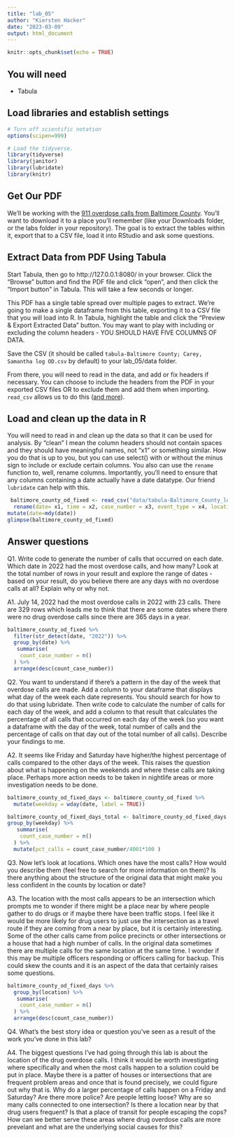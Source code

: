 ```yaml
---
title: "lab_05"
author: "Kiersten Hacker"
date: "2023-03-09"
output: html_document
---
```


```r
knitr::opts_chunk$set(echo = TRUE)
```

## You will need

- Tabula

## Load libraries and establish settings

```r
# Turn off scientific notation
options(scipen=999)

# Load the tidyverse.
library(tidyverse)
library(janitor)
library(lubridate)
library(knitr)
```

## Get Our PDF

We'll be working with the [911 overdose calls from Baltimore County](https://drive.google.com/file/d/1qkYuojGF_6WKFr5aNQxmewDzcKyOiJFr/view?usp=share_link). You'll want to download it to a place you'll remember (like your Downloads folder, or the labs folder in your repository). The goal is to extract the tables within it, export that to a CSV file, load it into RStudio and ask some questions.

## Extract Data from PDF Using Tabula

Start Tabula, then go to http://127.0.0.1:8080/ in your browser. Click the "Browse" button and find the PDF file and click "open", and then click the "Import button" in Tabula. This will take a few seconds or longer.

This PDF has a single table spread over multiple pages to extract. We're going to make a single dataframe from this table, exporting it to a CSV file that you will load into R. In Tabula, highlight the table and click the "Preview & Export Extracted Data" button. You may want to play with including or excluding the column headers - YOU SHOULD HAVE FIVE COLUMNS OF DATA.

Save the CSV (it should be called `tabula-Baltimore County; Carey, Samantha log OD.csv` by default) to your lab_05/data folder.

From there, you will need to read in the data, and add or fix headers if necessary. You can choose to include the headers from the PDF in your exported CSV files OR to exclude them and add them when importing. `read_csv` allows us to do this ([and more](https://readr.tidyverse.org/reference/read_delim.html)).

## Load and clean up the data in R

You will need to read in and clean up the data so that it can be used for analysis. By "clean" I mean the column headers should not contain spaces and they should have meaningful names, not "x1" or something similar. How you do that is up to you, but you can use select() with or without the minus sign to include or exclude certain columns. You also can use the `rename` function to, well, rename columns. Importantly, you'll need to ensure that any columns containing a date actually have a date datatype. Our friend `lubridate` can help with this.

```r
 baltimore_county_od_fixed <- read_csv("data/tabula-Baltimore_County_log_OD.csv", col_names = FALSE) %>% clean_names() %>%
  rename(date= x1, time = x2, case_number = x3, event_type = x4, location = x5) %>%
mutate(date=mdy(date))
glimpse(baltimore_county_od_fixed)

```

## Answer questions

Q1. Write code to generate the number of calls that occurred on each date. Which date in 2022 had the most overdose calls, and how many? Look at the total number of rows in your result and explore the range of dates - based on your result, do you believe there are any days with no overdose calls at all? Explain why or why not.

A1. July 14, 2022 had the most overdose calls in 2022 with 23 calls. There are 329 rows which leads me to think that there are some dates where there were no drug overdose calls since there are 365 days in a year. 

```r
baltimore_county_od_fixed %>%
  filter(str_detect(date, "2022")) %>%
  group_by(date) %>%
   summarise(
    count_case_number = n()
  ) %>%
  arrange(desc(count_case_number))
```

Q2. You want to understand if there's a pattern in the day of the week that overdose calls are made. Add a column to your dataframe that displays what day of the week each date represents. You should search for how to do that using lubridate. Then write code to calculate the number of calls for each day of the week, and add a column to that result that calculates the percentage of all calls that occurred on each day of the week (so you want a dataframe with the day of the week, total number of calls and the percentage of calls on that day out of the total number of all calls). Describe your findings to me.

A2. It seems like Friday and Saturday have higher/the highest percentage of calls compared to the other days of the week. This raises the question about what is happening on the weekends and where these calls are taking place. Perhaps more action needs to be taken in nightlife areas or more investigation needs to be done.

```r
baltimore_county_od_fixed_days <- baltimore_county_od_fixed %>%
  mutate(weekday = wday(date, label = TRUE)) 

baltimore_county_od_fixed_days_total <- baltimore_county_od_fixed_days %>%  
group_by(weekday) %>%
   summarise(
    count_case_number = n()
  ) %>%
  mutate(pct_calls = count_case_number/4001*100 )

```

Q3. Now let's look at locations. Which ones have the most calls? How would you describe them (feel free to search for more information on them)? Is there anything about the structure of the original data that might make you less confident in the counts by location or date?

A3. The location with the most calls appears to be an intersection which prompts me to wonder if there might be a place near by where people gather to do drugs or if maybe there have been traffic stops. I feel like it would be more likely for drug users to just use the intersection as a travel route if they are coming from a near by place, but it is certainly interesting. Some of the other calls came from police precincts or other intersections or a house that had a high number of calls. In the original data sometimes there are multiple calls for the same location at the same time. I wonder if this may be multiple officers responding or officers calling for backup. This could skew the counts and it is an aspect of the data that certainly raises some questions.

```r
baltimore_county_od_fixed_days %>%
  group_by(location) %>%
   summarise(
    count_case_number = n()
  ) %>%
  arrange(desc(count_case_number))
```

Q4. What's the best story idea or question you've seen as a result of the work you've done in this lab?

A4. The biggest questions I've had going through this lab is about the location of the drug overdose calls. I think it would be worth investigating where specifically and when the most calls happen to a solution could be put in place. Maybe there is a patter of houses or intersections that are frequent problem areas and once that is found precisely, we could figure out why that is. Why do a larger percentage of calls happen on a Friday and Saturday? Are there more police? Are people letting loose? Why are so many calls connected to one intersection? Is there a location near by that drug users frequent? Is that a place of transit for people escaping the cops? How can we better serve these areas where drug overdose calls are more prevelant and what are the underlying social causes for this?
